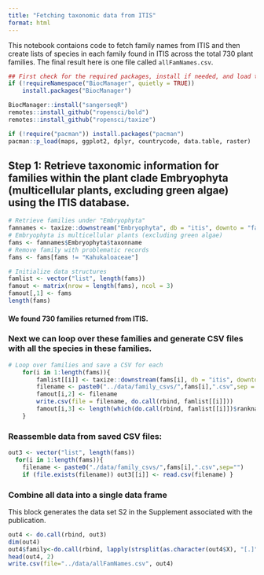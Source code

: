 ```yaml
---
title: "Fetching taxonomic data from ITIS"
format: html
---
```


This notebook contaions code to fetch family names from ITIS and then create lists of species in each family found in ITIS across the total 730 plant families. The final result here is one file called `allFamNames.csv`.

```r
## First check for the required packages, install if needed, and load the libraries.
if (!requireNamespace("BiocManager", quietly = TRUE))
    install.packages("BiocManager")

BiocManager::install("sangerseqR")
remotes::install_github("ropensci/bold")
remotes::install_github("ropensci/taxize")

if (!require("pacman")) install.packages("pacman")
pacman::p_load(maps, ggplot2, dplyr, countrycode, data.table, raster)
```

## Step 1: Retrieve taxonomic information for families within the plant clade Embryophyta (multicellular plants, excluding green algae) using the ITIS database.

```r
# Retrieve families under "Embryophyta"
famnames <- taxize::downstream("Embryophyta", db = "itis", downto = "family") 
# Embryophyta is multicellular plants (excluding green algae)
fams <- famnames$Embryophyta$taxonname
# Remove family with problematic records
fams <- fams[fams != "Kahukaloaceae"]

# Initialize data structures
famlist <- vector("list", length(fams))
famout <- matrix(nrow = length(fams), ncol = 3)
famout[,1] <- fams
length(fams)
```

#### We found 730 families returned from ITIS.

### Next we can loop over these families and generate CSV files with all the species in these families.

```r
# Loop over families and save a CSV for each
	for(i in 1:length(fams)){
		famlist[[i]] <- taxize::downstream(fams[i], db = "itis", downto = "species")
		filename <- paste0("../data/family_csvs/",fams[i],".csv",sep = "")
		famout[i,2] <- filename
		write.csv(file = filename, do.call(rbind, famlist[[i]]))
		famout[i,3] <- length(which(do.call(rbind, famlist[[i]])$rankname == "species"))
	}
```

### Reassemble data from saved CSV files:

```r
out3 <- vector("list", length(fams)) 
  for(i in 1:length(fams)){ 
    filename <- paste0("./data/family_csvs/",fams[i],".csv",sep="") 
    if (file.exists(filename)) out3[[i]] <- read.csv(filename) }
```

### Combine all data into a single data frame

This block generates the data set S2 in the Supplement associated with the publication.
```r
out4 <- do.call(rbind, out3)
dim(out4)
out4$family<-do.call(rbind, lapply(strsplit(as.character(out4$X), "[.]"), `[[`, 1)) # extract family names
head(out4, 2)
write.csv(file="../data/allFamNames.csv", out4) 
```
